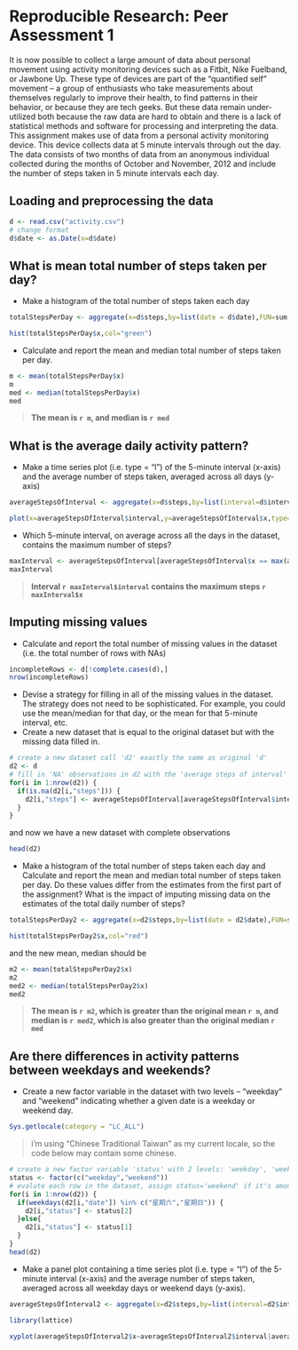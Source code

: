 # Reproducible Research: Peer Assessment 1  
It is now possible to collect a large amount of data about personal movement using activity monitoring devices such as a Fitbit, Nike Fuelband, or Jawbone Up. These type of devices are part of the “quantified self” movement – a group of enthusiasts who take measurements about themselves regularly to improve their health, to find patterns in their behavior, or because they are tech geeks. But these data remain under-utilized both because the raw data are hard to obtain and there is a lack of statistical methods and software for processing and interpreting the data.
This assignment makes use of data from a personal activity monitoring device. This device collects data at 5 minute intervals through out the day. The data consists of two months of data from an anonymous individual collected during the months of October and November, 2012 and include the number of steps taken in 5 minute intervals each day.

## Loading and preprocessing the data
```r
d <- read.csv("activity.csv")
# change format
d$date <- as.Date(x=d$date)
```
## What is mean total number of steps taken per day?

- Make a histogram of the total number of steps taken each day
```r
totalStepsPerDay <- aggregate(x=d$steps,by=list(date = d$date),FUN=sum,na.rm=TRUE)

hist(totalStepsPerDay$x,col="green")
```

- Calculate and report the mean and median total number of steps taken per day.
```r
m <- mean(totalStepsPerDay$x)
m
med <- median(totalStepsPerDay$x)
med
```

> **The mean is `r m`, and median is `r med`**

## What is the average daily activity pattern?
- Make a time series plot (i.e. type = "l") of the 5-minute interval (x-axis) and the average number of steps taken, averaged across all days (y-axis)
```r
averageStepsOfInterval <- aggregate(x=d$steps,by=list(interval=d$interval),FUN=mean,na.rm=TRUE)

plot(x=averageStepsOfInterval$interval,y=averageStepsOfInterval$x,type="l",lwd=2,col="green")
```

- Which 5-minute interval, on average across all the days in the dataset, contains the maximum number of steps?
```r
maxInterval <- averageStepsOfInterval[averageStepsOfInterval$x == max(averageStepsOfInterval$x),]
maxInterval
```

> **Interval `r maxInterval$interval` contains the maximum steps `r maxInterval$x`**

## Imputing missing values
- Calculate and report the total number of missing values in the dataset (i.e. the total number of rows with NAs)
```r
incompleteRows <- d[!complete.cases(d),]
nrow(incompleteRows)
```

- Devise a strategy for filling in all of the missing values in the dataset. The strategy does not need to be sophisticated. For example, you could use the mean/median for that day, or the mean for that 5-minute interval, etc.
- Create a new dataset that is equal to the original dataset but with the missing data filled in.
```r
# create a new dataset call 'd2' exactly the same as original 'd'
d2 <- d
# fill in 'NA' observations in d2 with the 'average steps of interval'
for(i in 1:nrow(d2)) {
  if(is.na(d2[i,"steps"])) {
    d2[i,"steps"] <- averageStepsOfInterval[averageStepsOfInterval$interval == d2[i,"interval"], "x"]
  }
}
```

and now we have a new dataset with complete observations

```r
head(d2)
```

- Make a histogram of the total number of steps taken each day and Calculate and report the mean and median total number of steps taken per day. Do these values differ from the estimates from the first part of the assignment? What is the impact of imputing missing data on the estimates of the total daily number of steps?
```r
totalStepsPerDay2 <- aggregate(x=d2$steps,by=list(date = d2$date),FUN=sum)

hist(totalStepsPerDay2$x,col="red")
```

and the new mean, median should be
```r
m2 <- mean(totalStepsPerDay2$x)
m2
med2 <- median(totalStepsPerDay2$x)
med2
```

> **The mean is `r m2`, which is greater than the original mean `r m`, and median is `r med2`, which is also greater than the original median `r med`**

## Are there differences in activity patterns between weekdays and weekends?

- Create a new factor variable in the dataset with two levels – “weekday” and “weekend” indicating whether a given date is a weekday or weekend day.
```r
Sys.getlocale(category = "LC_ALL")
```
> i'm using "Chinese Traditional Taiwan" as my current locale, so the code below may contain some chinese.

```r
# create a new factor variable 'status' with 2 levels: 'weekday', 'weekend'
status <- factor(c("weekday","weekend"))
# evalute each row in the dataset, assign status='weekend' if it's among saturday or sunday, and vise versa for status='weekday'
for(i in 1:nrow(d2)) {  
  if(weekdays(d2[i,"date"]) %in% c("星期六","星期日")) {
    d2[i,"status"] <- status[2]
  }else{
    d2[i,"status"] <- status[1]
  }
}
head(d2)
```

- Make a panel plot containing a time series plot (i.e. type = "l") of the 5-minute interval (x-axis) and the average number of steps taken, averaged across all weekday days or weekend days (y-axis).
```r
averageStepsOfInterval2 <- aggregate(x=d2$steps,by=list(interval=d2$interval,status=d2$status),FUN=mean)

library(lattice)

xyplot(averageStepsOfInterval2$x~averageStepsOfInterval2$interval|averageStepsOfInterval2$status,type="l",xlab="Interval",ylab="Number of steps",layout=c(1,2))
```




